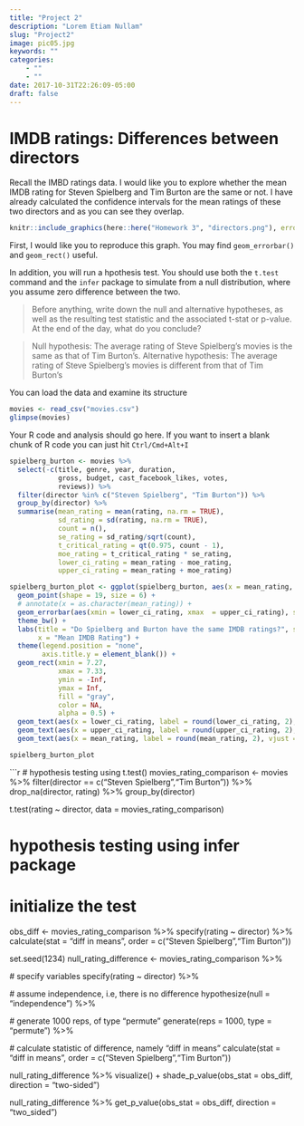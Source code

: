 ```yaml
---
title: "Project 2"
description: "Lorem Etiam Nullam"
slug: "Project2"
image: pic05.jpg
keywords: ""
categories: 
    - ""
    - ""
date: 2017-10-31T22:26:09-05:00
draft: false
---
```

# IMDB ratings: Differences between directors

Recall the IMBD ratings data. I would like you to explore whether the mean IMDB rating for Steven Spielberg and Tim Burton are the same or not. I have already calculated the confidence intervals for the mean ratings of these two directors and as you can see they overlap.

```r
knitr::include_graphics(here::here("Homework 3", "directors.png"), error = FALSE)
```

First, I would like you to reproduce this graph. You may find `geom_errorbar()` and `geom_rect()` useful.

In addition, you will run a hpothesis test. You should use both the `t.test` command and the `infer` package to simulate from a null distribution, where you assume zero difference between the two.

> Before anything, write down the null and alternative hypotheses, as well as the resulting test statistic and the associated t-stat or p-value. At the end of the day, what do you conclude?

> Null hypothesis: The average rating of Steve Spielberg's movies is the same as that of Tim Burton's. 
Alternative hypothesis: The average rating of Steve Spielberg's movies is different from that of Tim Burton's

You can load the data and examine its structure

```r
movies <- read_csv("movies.csv")
glimpse(movies)
```

Your R code and analysis should go here. If you want to insert a blank chunk of R code you can just hit `Ctrl/Cmd+Alt+I`


```r
spielberg_burton <- movies %>% 
  select(-c(title, genre, year, duration, 
            gross, budget, cast_facebook_likes, votes,
            reviews)) %>% 
  filter(director %in% c("Steven Spielberg", "Tim Burton")) %>% 
  group_by(director) %>% 
  summarise(mean_rating = mean(rating, na.rm = TRUE),
            sd_rating = sd(rating, na.rm = TRUE),
            count = n(),
            se_rating = sd_rating/sqrt(count),
            t_critical_rating = qt(0.975, count - 1),
            moe_rating = t_critical_rating * se_rating,
            lower_ci_rating = mean_rating - moe_rating,
            upper_ci_rating = mean_rating + moe_rating)

spielberg_burton_plot <- ggplot(spielberg_burton, aes(x = mean_rating, y = director, color = director)) +
  geom_point(shape = 19, size = 6) +
  # annotate(x = as.character(mean_rating)) +
  geom_errorbar(aes(xmin = lower_ci_rating, xmax  = upper_ci_rating), size = 1.5) +
  theme_bw() +
  labs(title = "Do Spielberg and Burton have the same IMDB ratings?", subtitle = "95% confidence intervals overlap", 
       x = "Mean IMDB Rating") +
  theme(legend.position = "none",
        axis.title.y = element_blank()) +
  geom_rect(xmin = 7.27,
            xmax = 7.33,
            ymin = -Inf,
            ymax = Inf,
            fill = "gray",
            color = NA,
            alpha = 0.5) +
  geom_text(aes(x = lower_ci_rating, label = round(lower_ci_rating, 2), vjust = 7, hjust = 0.55)) +
  geom_text(aes(x = upper_ci_rating, label = round(upper_ci_rating, 2), vjust = 7, hjust = 0.55)) +
  geom_text(aes(x = mean_rating, label = round(mean_rating, 2), vjust = 3, hjust = 0.55))

spielberg_burton_plot
```

```r
# hypothesis testing using t.test() 
movies_rating_comparison <- movies %>% 
  filter(director == c("Steven Spielberg","Tim Burton")) %>%
  drop_na(director, rating) %>%
  group_by(director)

t.test(rating ~ director, data = movies_rating_comparison)

# hypothesis testing using infer package
# initialize the test
obs_diff <- movies_rating_comparison %>%
  specify(rating ~ director) %>%
  calculate(stat = "diff in means", order = c("Steven Spielberg","Tim Burton"))

set.seed(1234)
null_rating_difference <- movies_rating_comparison %>%
  
  # specify variables
  specify(rating ~ director) %>%
    
  # assume independence, i.e, there is no difference
  hypothesize(null = "independence") %>% 
  
  # generate 1000 reps, of type "permute"
  generate(reps = 1000, type = "permute") %>%
  
  # calculate statistic of difference, namely "diff in means"
  calculate(stat = "diff in means", order = c("Steven Spielberg","Tim Burton"))

null_rating_difference %>% visualize() +
  shade_p_value(obs_stat = obs_diff, direction = "two-sided")

null_rating_difference %>%
  get_p_value(obs_stat = obs_diff, direction = "two_sided")